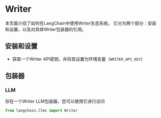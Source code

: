 # Writer

本页面介绍了如何在LangChain中使用Writer生态系统。
它分为两个部分：安装和设置，以及对具体Writer包装器的引用。

## 安装和设置
- 获取一个Writer API密钥，并将其设置为环境变量（`WRITER_API_KEY`）

## 包装器

### LLM

存在一个Writer LLM包装器，您可以使用它进行访问 
```python
from langchain.llms import Writer
```
